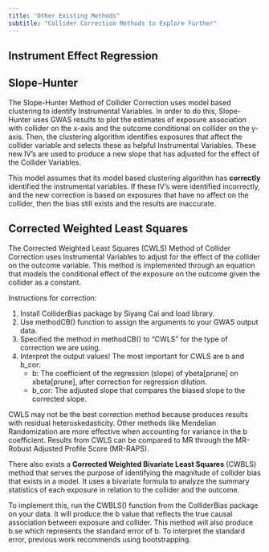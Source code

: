 ```yaml
---
title: "Other Existing Methods"
subtitle: "Collider Correction Methods to Explore Further"
---
```


## Instrument Effect Regression





## Slope-Hunter

The Slope-Hunter Method of Collider Correction uses model based clustering to identify Instrumental Variables. In order to do this, Slope-Hunter uses GWAS results to plot the estimates of exposure association with collider on the x-axis and the outcome conditional on collider on the y-axis. Then, the clustering algorithm identifies exposures that affect the collider variable and selects these as helpful Instrumental Variables. These new IV's are used to produce a new slope that has adjusted for the effect of the Collider Variables.

This model assumes that its model based clustering algorithm has **correctly** identified the instrumental variables. If these IV's were identified incorrectly, and the new correction is based on exposures that have no affect on the collider, then the bias still exists and the results are inaccurate.


## Corrected Weighted Least Squares

The Corrected Weighted Least Squares (CWLS) Method of Collider Correction uses Instrumental Variables to adjust for the effect of the collider on the outcome variable. This method is implemented through an equation that models the conditional effect of the exposure on the outcome given the collider as a constant. 

Instructions for correction:

1. Install ColliderBias package by Siyang Cai and load library.
2. Use methodCB() function to assign the arguments to your GWAS output data.
3. Specified the method in methodCB() to "CWLS" for the type of correction we are using. 
4. Interpret the output values! The most important for CWLS are b and b_cor:
    - b: The coefficient of the regression (slope) of ybeta[prune] on xbeta[prune], after correction for regression dilution.
    - b_cor: The adjusted slope that compares the biased slope to the corrected slope.

CWLS may not be the best correction method because produces results with residual heteroskedasticity. Other methods like Mendelian Randomization are more effective when accounting for variance in the b coefficient. Results from CWLS can be compared to MR through the MR-Robust Adjusted Profile Score (MR-RAPS). 

There also exists a **Corrected Weighted Bivariate Least Squares** (CWBLS) method that serves the purpose of identifying the magnitude of collider bias that exists in a model. It uses a bivariate formula to analyze the summary statistics of each exposure in relation to the collider and the outcome. 

To implement this, run the CWBLS() function from the ColliderBias package on your data. It will produce the b value that reflects the true causal association between exposure and collider. This method will also produce b.se which represents the standard error of b. To interpret the standard error, previous work recommends using bootstrapping. 




